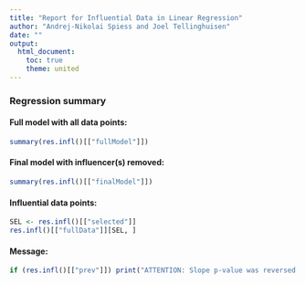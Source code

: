 ```yaml
---
title: "Report for Influential Data in Linear Regression"
author: "Andrej-Nikolai Spiess and Joel Tellinghuisen"
date: ""
output:
  html_document:
    toc: true
    theme: united
---
```


### Regression summary

#### Full model with all data points:
```r
summary(res.infl()[["fullModel"]])
```
#### Final model with influencer(s) removed:
```r
summary(res.infl()[["finalModel"]])
```
#### Influential data points:
```r
SEL <- res.infl()[["selected"]]
res.infl()[["fullData"]][SEL, ]
```
#### Message:
```r
if (res.infl()[["prev"]]) print("ATTENTION: Slope p-value was reversed !")
```
